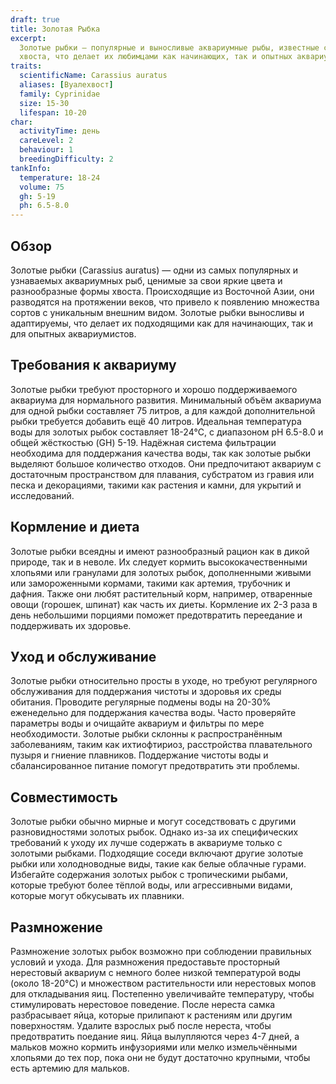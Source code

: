 ```yaml
---
draft: true
title: Золотая Рыбка
excerpt:
  Золотые рыбки — популярные и выносливые аквариумные рыбы, известные своими яркими цветами и разнообразными формами
  хвоста, что делает их любимцами как начинающих, так и опытных аквариумистов.
traits:
  scientificName: Carassius auratus
  aliases: [Вуалехвост]
  family: Cyprinidae
  size: 15-30
  lifespan: 10-20
char:
  activityTime: день
  careLevel: 2
  behaviour: 1
  breedingDifficulty: 2
tankInfo:
  temperature: 18-24
  volume: 75
  gh: 5-19
  ph: 6.5-8.0
---
```


## Обзор

Золотые рыбки (Carassius auratus) — одни из самых популярных и узнаваемых аквариумных рыб, ценимые за свои яркие цвета и
разнообразные формы хвоста. Происходящие из Восточной Азии, они разводятся на протяжении веков, что привело к появлению
множества сортов с уникальным внешним видом. Золотые рыбки выносливы и адаптируемы, что делает их подходящими как для
начинающих, так и для опытных аквариумистов.

## Требования к аквариуму

Золотые рыбки требуют просторного и хорошо поддерживаемого аквариума для нормального развития. Минимальный объём
аквариума для одной рыбки составляет 75 литров, а для каждой дополнительной рыбки требуется добавить ещё 40 литров.
Идеальная температура воды для золотых рыбок составляет 18-24°C, с диапазоном pH 6.5-8.0 и общей жёсткостью (GH) 5-19.
Надёжная система фильтрации необходима для поддержания качества воды, так как золотые рыбки выделяют большое количество
отходов. Они предпочитают аквариум с достаточным пространством для плавания, субстратом из гравия или песка и
декорациями, такими как растения и камни, для укрытий и исследований.

## Кормление и диета

Золотые рыбки всеядны и имеют разнообразный рацион как в дикой природе, так и в неволе. Их следует кормить
высококачественными хлопьями или гранулами для золотых рыбок, дополненными живыми или замороженными кормами, такими как
артемия, трубочник и дафния. Также они любят растительный корм, например, отваренные овощи (горошек, шпинат) как часть
их диеты. Кормление их 2-3 раза в день небольшими порциями поможет предотвратить переедание и поддерживать их здоровье.

## Уход и обслуживание

Золотые рыбки относительно просты в уходе, но требуют регулярного обслуживания для поддержания чистоты и здоровья их
среды обитания. Проводите регулярные подмены воды на 20-30% еженедельно для поддержания качества воды. Часто проверяйте
параметры воды и очищайте аквариум и фильтры по мере необходимости. Золотые рыбки склонны к распространённым
заболеваниям, таким как ихтиофтириоз, расстройства плавательного пузыря и гниение плавников. Поддержание чистоты воды и
сбалансированное питание помогут предотвратить эти проблемы.

## Совместимость

Золотые рыбки обычно мирные и могут соседствовать с другими разновидностями золотых рыбок. Однако из-за их специфических
требований к уходу их лучше содержать в аквариуме только с золотыми рыбками. Подходящие соседи включают другие золотые
рыбки или холодноводные виды, такие как белые облачные гурами. Избегайте содержания золотых рыбок с тропическими рыбами,
которые требуют более тёплой воды, или агрессивными видами, которые могут обкусывать их плавники.

## Размножение

Размножение золотых рыбок возможно при соблюдении правильных условий и ухода. Для размножения предоставьте просторный
нерестовый аквариум с немного более низкой температурой воды (около 18-20°C) и множеством растительности или нерестовых
мопов для откладывания яиц. Постепенно увеличивайте температуру, чтобы стимулировать нерестовое поведение. После нереста
самка разбрасывает яйца, которые прилипают к растениям или другим поверхностям. Удалите взрослых рыб после нереста,
чтобы предотвратить поедание яиц. Яйца вылупляются через 4-7 дней, а мальков можно кормить инфузориями или мелко
измельчёнными хлопьями до тех пор, пока они не будут достаточно крупными, чтобы есть артемию для мальков.
